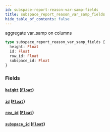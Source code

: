 ```yaml
---
id: subspace-report-reason-var-samp-fields
title: subspace_report_reason_var_samp_fields
hide_table_of_contents: false
---
```


aggregate var_samp on columns

```graphql
type subspace_report_reason_var_samp_fields {
  height: Float
  id: Float
  row_id: Float
  subspace_id: Float
}
```

### Fields

#### [`height`](#) ([`Float`](../scalars/float))

#### [`id`](#) ([`Float`](../scalars/float))

#### [`row_id`](#) ([`Float`](../scalars/float))

#### [`subspace_id`](#) ([`Float`](../scalars/float))
